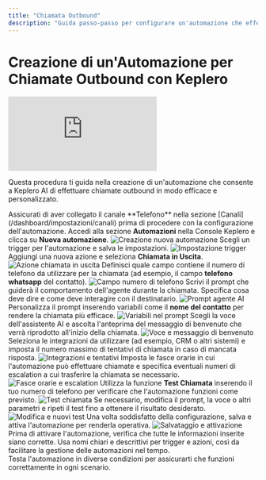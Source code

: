 ```yaml
---
title: "Chiamata Outbound"
description: "Guida passo-passo per configurare un'automazione che effettua chiamate outbound tramite Keplero AI"
---
```


# Creazione di un'Automazione per Chiamate Outbound con Keplero

<iframe
  className="w-full aspect-video rounded-xl"
  src="https://www.loom.com/embed/8103599597764715b36e4be4b4538b39"
  title="Video guida chiamata outbound Keplero AI"
  frameBorder="0"
  allow="accelerometer; autoplay; clipboard-write; encrypted-media; gyroscope; picture-in-picture"
  allowFullScreen
></iframe>


Questa procedura ti guida nella creazione di un'automazione che consente a Keplero AI di effettuare chiamate outbound in modo efficace e personalizzato.

<Note>
Assicurati di aver collegato il canale **Telefono** nella sezione [Canali](/dashboard/impostazioni/canali) prima di procedere con la configurazione dell'automazione.
</Note>

<Steps>
<Step title="Crea una nuova automazione">
  Accedi alla sezione <strong>Automazioni</strong> nella Console Keplero e clicca su <strong>Nuova automazione</strong>.

  <Frame>
    <img src="https://loom.com/i/c114585ce4a9499788d278fbbc9a3670?workflows_screenshot=true" alt="Creazione nuova automazione" />
  </Frame>
</Step>

<Step title="Imposta il trigger">
  Scegli un trigger per l'automazione e salva le impostazioni.

  <Frame>
    <img src="https://loom.com/i/a2b51fc4e522485fa3de273eaa33d304?workflows_screenshot=true" alt="Impostazione trigger" />
  </Frame>
</Step>

<Step title="Seleziona l'azione di chiamata">
  Aggiungi una nuova azione e seleziona <strong>Chiamata in Uscita</strong>.

  <Frame>
    <img src="https://loom.com/i/be4ab1a3ace44542b85701dfe4ccfd9d?workflows_screenshot=true" alt="Azione chiamata in uscita" />
  </Frame>
</Step>

<Step title="Imposta il campo numero di telefono">
  Definisci quale campo contiene il numero di telefono da utilizzare per la chiamata (ad esempio, il campo <strong>telefono whatsapp</strong> del contatto).

  <Frame>
    <img src="https://loom.com/i/be4ab1a3ace44542b85701dfe4ccfd9d?workflows_screenshot=true" alt="Campo numero di telefono" />
  </Frame>
</Step>

<Step title="Descrivi il prompt dell'agente AI">
  Scrivi il prompt che guiderà il comportamento dell'agente durante la chiamata. Specifica cosa deve dire e come deve interagire con il destinatario.

  <Frame>
    <img src="https://loom.com/i/a32f7ad0d052433e9b37fa314aaea996?workflows_screenshot=true" alt="Prompt agente AI" />
  </Frame>
</Step>

<Step title="Aggiungi variabili nel prompt">
  Personalizza il prompt inserendo variabili come il <strong>nome del contatto</strong> per rendere la chiamata più efficace.

  <Frame>
    <img src="https://loom.com/i/a32f7ad0d052433e9b37fa314aaea996?workflows_screenshot=true" alt="Variabili nel prompt" />
  </Frame>
</Step>

<Step title="Seleziona la voce e il messaggio di benvenuto">
  Scegli la voce dell'assistente AI e ascolta l'anteprima del messaggio di benvenuto che verrà riprodotto all'inizio della chiamata.

  <Frame>
    <img src="https://loom.com/i/ce399cf724ae4812bf1984e69440ec6a?workflows_screenshot=true" alt="Voce e messaggio di benvenuto" />
  </Frame>
</Step>

<Step title="Imposta integrazioni e tentativi di chiamata">
  Seleziona le integrazioni da utilizzare (ad esempio, CRM o altri sistemi) e imposta il numero massimo di tentativi di chiamata in caso di mancata risposta.

  <Frame>
    <img src="https://loom.com/i/ce399cf724ae4812bf1984e69440ec6a?workflows_screenshot=true" alt="Integrazioni e tentativi" />
  </Frame>
</Step>

<Step title="Definisci fasce orarie e numeri di escalation">
  Imposta le fasce orarie in cui l'automazione può effettuare chiamate e specifica eventuali numeri di escalation a cui trasferire la chiamata se necessario.

  <Frame>
    <img src="https://loom.com/i/b8519ad471f7458c8e632f2a3b26b08d?workflows_screenshot=true" alt="Fasce orarie e escalation" />
  </Frame>
</Step>

<Step title="Testa l'automazione">
  Utilizza la funzione <strong>Test Chiamata</strong> inserendo il tuo numero di telefono per verificare che l'automazione funzioni come previsto.

  <Frame>
    <img src="https://loom.com/i/8d66d015bfdc4802b17e3f3d6e44f758?workflows_screenshot=true" alt="Test chiamata" />
  </Frame>
</Step>

<Step title="Modifica e ripeti i test se necessario">
  Se necessario, modifica il prompt, la voce o altri parametri e ripeti il test fino a ottenere il risultato desiderato.

  <Frame>
    <img src="https://loom.com/i/b8069e28ef9a4ef19f2b49e7055ee7b9?workflows_screenshot=true" alt="Modifica e nuovi test" />
  </Frame>
</Step>

<Step title="Salva e attiva l'automazione">
  Una volta soddisfatto della configurazione, salva e attiva l'automazione per renderla operativa.

  <Frame>
    <img src="https://loom.com/i/7e221f48d4f841e9b26c4ba90da520e2?workflows_screenshot=true" alt="Salvataggio e attivazione" />
  </Frame>
</Step>
</Steps>

<Warning>
Prima di attivare l'automazione, verifica che tutte le informazioni inserite siano corrette.
</Warning>

<Tip>
Usa nomi chiari e descrittivi per trigger e azioni, così da facilitare la gestione delle automazioni nel tempo.<br />
Testa l'automazione in diverse condizioni per assicurarti che funzioni correttamente in ogni scenario.
</Tip>
